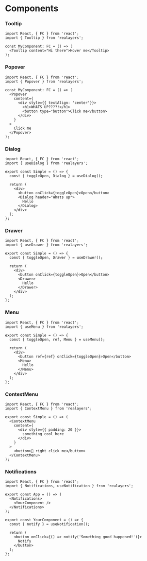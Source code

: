 
<Meta title="Docs/Components" />

# Components


### Tooltip
```tsx
import React, { FC } from 'react';
import { Tooltip } from 'realayers';

const MyComponent: FC = () => (
  <Tooltip content="Hi there">Hover me</Tooltip>
);
```

### Popover
```tsx
import React, { FC } from 'react';
import { Popover } from 'realayers';

const MyComponent: FC = () => (
  <Popover
    content={
      <div style={{ textAlign: 'center'}}>
        <h1>WHATS UP????!</h1>
        <button type="button">Click me</button>
      </div>
    }
  >
    Click me
  </Popover>
);
```

### Dialog
```tsx
import React, { FC } from 'react';
import { useDialog } from 'realayers';

export const Simple = () => {
  const { toggleOpen, Dialog } = useDialog();

  return (
    <div>
      <button onClick={toggleOpen}>Open</button>
      <Dialog header="Whats up">
        Hello
      </Dialog>
    </div>
  );
};
```

### Drawer
```tsx
import React, { FC } from 'react';
import { useDrawer } from 'realayers';

export const Simple = () => {
  const { toggleOpen, Drawer } = useDrawer();

  return (
    <div>
      <button onClick={toggleOpen}>Open</button>
      <Drawer>
        Hello
      </Drawer>
    </div>
  );
};
```

### Menu
```tsx
import React, { FC } from 'react';
import { useMenu } from 'realayers';

export const Simple = () => {
  const { toggleOpen, ref, Menu } = useMenu();

  return (
    <div>
      <button ref={ref} onClick={toggleOpen}>Open</button>
      <Menu>
        Hello
      </Menu>
    </div>
  );
};
```

### ContextMenu
```tsx
import React, { FC } from 'react';
import { ContextMenu } from 'realayers';

export const Simple = () => (
  <ContextMenu
    content={
      <div style={{ padding: 20 }}>
        something cool here
      </div>
    }
  >
    <button>👋 right click me</button>
  </ContextMenu>
);
```

### Notifications
```tsx
import React, { FC } from 'react';
import { Notifications, useNotification } from 'realayers';

export const App = () => (
  <Notifications>
    <YourComponent />
  </Notifications>
);

export const YourComponent = () => {
  const { notify } = useNotification();

  return (
    <button onClick={() => notify('Something good happened!')}>
      Notify
    </button>
  );
};
```